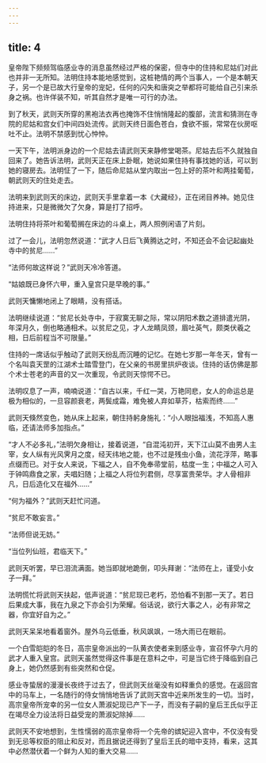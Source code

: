 ```yaml
---
---
---
```

title: 4
---




皇帝陛下频频驾临感业寺的消息虽然经过严格的保密，但寺中的住持和尼姑们对此也并非一无所知。法明住持本能地感觉到，这桩艳情的两个当事人，一个是本朝天子，另一个是已故大行皇帝的宠妃，任何的闪失和唐突之举都将可能给自己引来杀身之祸。也许佯装不知，听其自然才是唯一可行的办法。

到了秋天，武则天所穿的黑袍法衣再也掩饰不住悄悄隆起的腹部，流言和猜测在寺院的尼姑和宫女们中间四处流传。武则天终日面色苍白，食欲不振，常常在伙房呕吐不止。法明不禁感到忧心忡忡。

一天下午，法明派身边的一个尼姑去请武则天来静修堂喝茶。尼姑去后不久就独自回来了。她告诉法明，武则天正在床上卧眠，她说如果住持有事找她的话，可以到她的寝房去。法明怔了一下，随后命尼姑从堂内取出一包上好的茶叶和两挂葡萄，朝武则天的住处走去。

法明来到武则天的床边，武则天手里拿着一本《大藏经》，正在闭目养神。她见住持进来，只是微微欠了欠身，算是打了招呼。

法明住持将茶叶和葡萄搁在床边的斗桌上，两人照例闲语了片刻。

过了一会儿，法明忽然说道：“武才人日后飞黄腾达之时，不知还会不会记起幽处寺中的贫尼……”

“法师何故这样说？”武则天冷冷答道。

“姑娘既已身怀六甲，重入皇宫只是早晚的事。”

武则天慵懒地闭上了眼睛，没有搭话。

法明继续说道：“贫尼长处寺中，于寂寞无聊之际，常以阴阳术数之道排遣光阴，年深月久，倒也略通相术。以贫尼之见，才人龙睛凤颈，眉吐英气，颇类伏羲之相，日后前程当不可限量。”

住持的一席话似乎触动了武则天纷乱而沉睡的记忆。在她七岁那一年冬天，曾有一个名叫袁天罡的江湖术士踏雪登门，在父亲的书房里拱炉夜谈。住持的话仿佛是那个术士苍老的声音的又一次重现，令武则天惊愕不已。

法明叹息了一声，喃喃说道：“自古以来，千红一哭，万艳同悲，女人的命运总是极为相似的，一旦容颜衰老，两鬓成霜，难免被人弃如草芥，枯索而终……”

武则天倏然变色，她从床上起来，朝住持躬身施礼：“小人眼拙福浅，不知高人惠临，还请法师多加指点。”

“才人不必多礼，”法明欠身相让，接着说道，“自混沌初开，天下江山莫不由男人主宰，女人纵有光风霁月之度，经天纬地之能，也不过是残虫小鱼，流花浮萍，略事点缀而已。对于女人来说，下福之人，自不免奉帚堂前，枯度一生；中福之人可入于钟鸣鼎食之家，夫唱妇随；上福之人将位列君侧，尽享富贵荣华。才人骨相非凡，日后造化又在福外……”

“何为福外？”武则天赶忙问道。

“贫尼不敢妄言。”

“法师但说无妨。”

“当位列仙班，君临天下。”

武则天听罢，早已泪流满面。她当即就地跪倒，叩头拜谢：“法师在上，谨受小女子一拜。”

法明慌忙将武则天扶起，低声说道：“贫尼现已老朽，恐怕看不到那一天了。若日后果成大事，我在九泉之下亦会引为荣耀。俗话说，欲行大事之人，必有非常之器，你宜好自为之。”

武则天呆呆地看着窗外。屋外乌云低垂，秋风飒飒，一场大雨已在眼前。

一个白雪皑皑的冬日，高宗皇帝派出的一队黄衣使者来到感业寺，宣召怀孕六月的武才人重入皇宫。武则天虽然觉得这件事是在意料之中，可是当它终于降临到自己身上，她仍然感到有些突然和仓促。

感业寺蛰居的漫漫长夜终于过去了，但武则天丝毫没有如释重负的感觉。在返回宫中的马车上，一名随行的侍女悄悄地告诉了武则天宫中近来所发生的一切。当时，高宗皇帝所宠幸的另一位女人萧淑妃现已产下一子，而没有子嗣的皇后王氏似乎正在竭尽全力设法将日益受宠的萧淑妃除掉……

武则天不安地想到，生性懦弱的高宗皇帝将一个先帝的嫔妃迎入宫中，不仅没有受到无忌等权臣的阻止和反对，而且据说还得到了皇后王氏的暗中支持，看来，这其中必然潜伏着一个鲜为人知的重大交易……